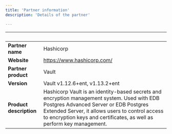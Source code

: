 ```yaml
---
title: 'Partner information'
description: 'Details of the partner'

---
```

| &nbsp;     | &nbsp; |
| ----------- | ----------- |
| **Partner name**      |    Hashicorp    |
| **Website**      |   https://www.hashicorp.com/   |
| **Partner product**   |   Vault     |
| **Version**   |  Vault v1.12.6+ent, v1.13.2+ent     |
| **Product description**      |  Hashicorp Vault is an identity-based secrets and encryption management system. Used with EDB Postgres Advanced Server or EDB Postgres Extended Server, it allows users to control access to encryption keys and certificates, as well as perform key management.   |